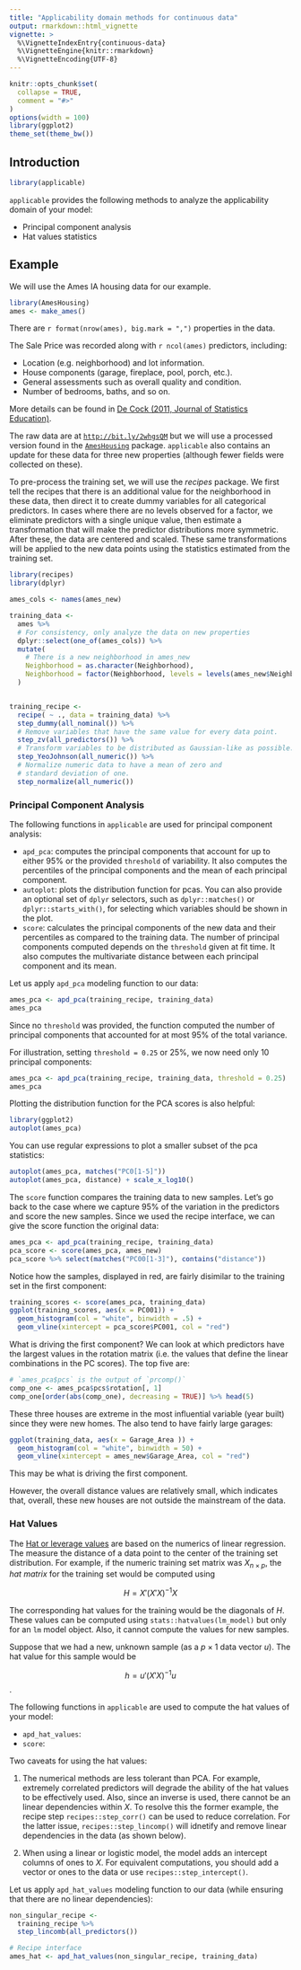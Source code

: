 ```yaml
---
title: "Applicability domain methods for continuous data"
output: rmarkdown::html_vignette
vignette: >
  %\VignetteIndexEntry{continuous-data}
  %\VignetteEngine{knitr::rmarkdown}
  %\VignetteEncoding{UTF-8}
---
```


```r
knitr::opts_chunk$set(
  collapse = TRUE,
  comment = "#>"
)
options(width = 100)
library(ggplot2)
theme_set(theme_bw())
```

## Introduction

```r
library(applicable)
```

`applicable` provides the following methods to analyze the applicability domain of your model:

* Principal component analysis
* Hat values statistics

## Example

We will use the Ames IA housing data for our example.

```r
library(AmesHousing)
ames <- make_ames()
```

There are `r format(nrow(ames), big.mark = ",")` properties in the data.

The Sale Price was recorded along with `r ncol(ames)` predictors, including:

* Location (e.g. neighborhood) and lot information.
* House components (garage, fireplace, pool, porch, etc.).
* General assessments such as overall quality and condition.
* Number of bedrooms, baths, and so on.

More details can be found in [De Cock (2011, Journal of Statistics Education)](http://ww2.amstat.org/publications/jse/v19n3/decock.pdf).

The raw data are at [`http://bit.ly/2whgsQM`](http://bit.ly/2whgsQM) but we 
will use a processed version found in the 
[`AmesHousing`](https://github.com/topepo/AmesHousing) package. `applicable` 
also contains an update for these data for three new properties (although fewer 
fields were collected on these). 

To pre-process the training set, we will use the _recipes_ package. We first
tell the recipes that there is an additional value for the neighborhood in these
data, then direct it to create dummy variables for all categorical predictors. In
cases where there are no levels observed for a factor, we eliminate predictors
with a single unique value, then estimate a transformation that will make the
predictor distributions more symmetric. After these, the data are centered and
scaled. These same transformations will be applied to the new data points using
the statistics estimated from the training set.

```r
library(recipes)
library(dplyr)

ames_cols <- names(ames_new)

training_data <- 
  ames %>% 
  # For consistency, only analyze the data on new properties
  dplyr::select(one_of(ames_cols)) %>% 
  mutate(
    # There is a new neighborhood in ames_new
    Neighborhood = as.character(Neighborhood),
    Neighborhood = factor(Neighborhood, levels = levels(ames_new$Neighborhood))
  )


training_recipe <-
  recipe( ~ ., data = training_data) %>%
  step_dummy(all_nominal()) %>% 
  # Remove variables that have the same value for every data point.
  step_zv(all_predictors()) %>% 
  # Transform variables to be distributed as Gaussian-like as possible.
  step_YeoJohnson(all_numeric()) %>%
  # Normalize numeric data to have a mean of zero and
  # standard deviation of one.
  step_normalize(all_numeric())
```


### Principal Component Analysis

The following functions in `applicable` are used for principal component
analysis:

* `apd_pca`: computes the principal components that account for up
to either 95% or the provided `threshold` of variability. It also computes the
percentiles of the principal components and the mean of each principal
component.
* `autoplot`: plots the distribution function for pcas. You can also provide an
optional set of `dplyr` selectors, such as `dplyr::matches()` or
`dplyr::starts_with()`, for selecting which variables should be shown in the
plot.
* `score`: calculates the principal components of the new data and their
percentiles as compared to the training data. The number of principal
components computed depends on the `threshold` given at fit time. It also
computes the multivariate distance between each principal component and its
mean.

Let us apply `apd_pca` modeling function to our data:

```r
ames_pca <- apd_pca(training_recipe, training_data)
ames_pca
```

Since no `threshold` was provided, the function computed the number of
principal components that accounted for at most 95% of the total variance.

For illustration, setting `threshold = 0.25` or 25%, we now need only 10 principal components:

```r
ames_pca <- apd_pca(training_recipe, training_data, threshold = 0.25)
ames_pca
```

Plotting the distribution function for the PCA scores is also helpful:

```r
library(ggplot2)
autoplot(ames_pca)
```

You can use regular expressions to plot a smaller subset of the pca statistics:

```r
autoplot(ames_pca, matches("PC0[1-5]"))
autoplot(ames_pca, distance) + scale_x_log10()
```

The `score` function compares the training data to new samples. Let's go back to 
the case where we capture 95% of the variation in the predictors and score the 
new samples. Since we used the recipe interface, we can give the score function
the original data:

```r
ames_pca <- apd_pca(training_recipe, training_data)
pca_score <- score(ames_pca, ames_new)
pca_score %>% select(matches("PC00[1-3]"), contains("distance"))
```

Notice how the samples, displayed in red, are fairly disimilar to the training
set in the first component:

```r
training_scores <- score(ames_pca, training_data)
ggplot(training_scores, aes(x = PC001)) + 
  geom_histogram(col = "white", binwidth = .5) + 
  geom_vline(xintercept = pca_score$PC001, col = "red")
```

What is driving the first component? We can look at which predictors have the
largest values in the rotation matrix (i.e. the values that define the linear 
combinations in the PC scores). The top five are:

```r
# `ames_pca$pcs` is the output of `prcomp()`
comp_one <- ames_pca$pcs$rotation[, 1]
comp_one[order(abs(comp_one), decreasing = TRUE)] %>% head(5)
```

These three houses are extreme in the most influential variable (year built) since
they were new homes. The also tend to have fairly large garages:

```r
ggplot(training_data, aes(x = Garage_Area )) + 
  geom_histogram(col = "white", binwidth = 50) + 
  geom_vline(xintercept = ames_new$Garage_Area, col = "red")
```

This may be what is driving the first component. 

However, the overall distance values are relatively small, which indicates that,
overall, these new houses are not outside the mainstream of the data. 



### Hat Values

The [Hat or leverage values](https://en.wikipedia.org/wiki/Leverage_(statistics)) are based on the numerics of linear regression. The measure the distance of a data point to the center of the training set distribution. For example, if the numeric training set matrix was $X_{n \times p}$, the _hat matrix_ for the training set would be computed using 

$$H = X'(X'X)^{-1}X$$

The corresponding hat values for the training would be the diagonals of $H$. These values can be computed using `stats::hatvalues(lm_model)` but only for an `lm` model object. Also, it cannot compute the values for new samples. 

Suppose that we had a new, unknown sample (as a $p \times 1$ data vector $u$). The hat value for this sample would be 

$$h = u'(X'X)^{-1}u$$.

The following functions in `applicable` are used to compute the hat values of your model:

* `apd_hat_values`:
* `score`:

Two caveats for using the hat values:

 1. The numerical methods are less tolerant than PCA. For example, extremely correlated predictors will degrade the ability of the hat values to be effectively used. Also, since an inverse is used, there cannot be an linear dependencies within $X$. To resolve this the former example, the recipe step `recipes::step_corr()` can be used to reduce correlation. For the latter issue, `recipes::step_lincomp()` will idnetify and remove linear dependencies in the data (as shown below). 
 
 1. When using a linear or logistic model, the model adds an intercept columns of ones to $X$. For equivalent computations, you should add a vector or ones to the data or use `recipes::step_intercept()`. 

Let us apply `apd_hat_values` modeling function to our data (while ensuring that there are no linear dependencies):

```r
non_singular_recipe <- 
  training_recipe %>% 
  step_lincomb(all_predictors())

# Recipe interface
ames_hat <- apd_hat_values(non_singular_recipe, training_data)
```

